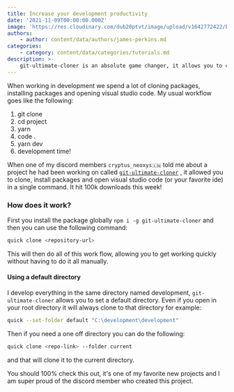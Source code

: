 ```yaml
---
title: Increase your development productivity
date: '2021-11-09T00:00:00.000Z'
image: 'https://res.cloudinary.com/dub20ptvt/image/upload/v1642772422/Blog%20Posts/pk7gk93me0kspzqo2gka.webp'
authors:
    - author: content/data/authors/james-perkins.md
categories:
    - category: content/data/categories/tutorials.md
description: >-
    git-ultimate-cloner is an absolute game changer, it allows you to clone, install open an idea and get ready to develop. This will speed your productivity up and allow you to move quickly.
---
```


When working in development we spend a lot of cloning packages, installing packages and opening visual studio code. My usual workflow goes like the following:

1. git clone
2. cd project
3. yarn
4. code .
5. yarn dev
6. development time!

When one of my discord members `cryptus_neoxys🇮🇳` told me about a project he had been working on called [`git-ultimate-cloner`](https://www.npmjs.com/package/git-ultimate-cloner) , it allowed you to clone, install packages and open visual studio code (or your favorite ide) in a single command. It hit 100k downloads this week!

### How does it work?

First you install the package globally `npm i -g git-ultimate-cloner` and then you can use the following command:

```bash
quick clone <repository-url>
```

This will then do all of this work flow, allowing you to get working quickly without having to do it all manually.

#### Using a default directory

I develop everything in the same directory named development, `git-ultimate-cloner` allows you to set a default directory. Even if you open in your root directory it will always clone to that directory for example:

```bash
quick --set-folder default "C:\development\development"
```

Then if you need a one off directory you can do the following:

```bash
quick clone <repo-link> --folder current
```

and that will clone it to the current directory.

You should 100% check this out, it's one of my favorite new projects and I am super proud of the discord member who created this project.
